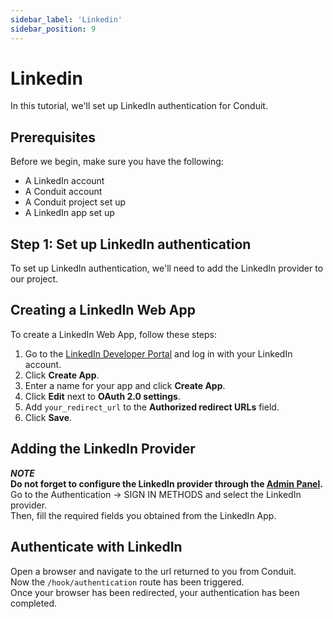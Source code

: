 ```yaml
---
sidebar_label: 'Linkedin'
sidebar_position: 9
---
```


# Linkedin

In this tutorial, we'll set up LinkedIn authentication for Conduit.<br />

## Prerequisites

Before we begin, make sure you have the following:

- A LinkedIn account
- A Conduit account
- A Conduit project set up
- A LinkedIn app set up

## Step 1: Set up LinkedIn authentication

To set up LinkedIn authentication, we'll need to add the LinkedIn provider to our project.

## Creating a LinkedIn Web App

To create a LinkedIn Web App, follow these steps:

1. Go to the [LinkedIn Developer Portal](https://www.linkedin.com/developers/apps) and log in with your LinkedIn account.
2. Click **Create App**.
3. Enter a name for your app and click **Create App**.
4. Click **Edit** next to **OAuth 2.0 settings**.
5. Add `your_redirect_url` to the **Authorized redirect URLs** field.
6. Click **Save**.

## Adding the LinkedIn Provider

***NOTE***<br />
**Do not forget to configure the LinkedIn provider through the [Admin Panel](../config#third-party).**<br />
Go to the Authentication -> SIGN IN METHODS and select the LinkedIn provider.<br />
Then, fill the required fields you obtained from the LinkedIn App.

## Authenticate with LinkedIn

[//]: # (TODO linkedIn photos)

Open a browser and navigate to the url returned to you from Conduit.<br />
Now the `/hook/authentication` route has been triggered.<br />
Once your browser has been redirected, your authentication has been completed.


